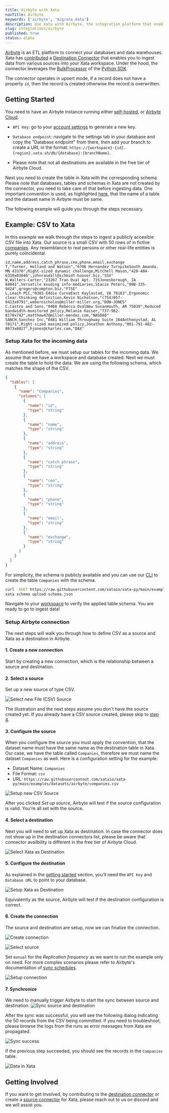 ```yaml
---
title: Airbyte with Xata
navTitle: Airbyte
keywords: ['airbyte', 'migrate data']
description: Use Xata with Airbyte, the integration platform that enables efficent data management from multiple sources
slug: integrations/airbyte
published: true
status: alpha
---
```


[Airbyte](https://airbyte.com/) is an ETL platform to connect your databases and data warehouses. Xata has [contributed](https://github.com/airbytehq/airbyte/pull/24192) a [Destination Connector](https://docs.airbyte.com/integrations/destinations/xata/) that enables you to ingest data from various sources into your Xata workspace. Under the hood, the connector leverages the [BulkProcessor](/docs/python-sdk/bulk-processor) of the [Python SDK](/docs/python-sdk/overview).

The connector operates in upsert mode, if a record does not have a property `id`, then the record is created otherwise the record is overwritten.

## Getting Started

You need to have an Airbyte instance running either [self-hosted](https://docs.airbyte.com/deploying-airbyte/local-deployment/), or [Airbyte Cloud](https://airbyte.com/airbyte-cloud).

- `API Key`: go to your [account settings](https://app.xata.io/settings) to generate a new key.
- `Database endpoint`: navigate to the settings tab in your database and copy the "Database endpoint" from there, then add your branch to create a URL in the format: `https://{workspace}-{id}.{region}.xata.sh/db/{database}:{branchName}`.

- Please note that not all destinations are available in the free tier of Airbyte Cloud.

Next you need to create the table in Xata with the corresponding schema. Please note that databases, tables and schemas in Xata are not created by the connector, you need to take care of that before ingesting data. One important convention is used, as highlighted [here](#3-configure-the-source), that the name of a table and the dataset name in Airbyte must be same.

The following example will guide you through the steps necessary.

## Example: CSV to Xata

In this example we walk through the steps to ingest a publicly accesible CSV file into Xata. Our source is a small CSV with 50 rows of in fictive [companies](https://raw.githubusercontent.com/xataio/xata-py/main/examples/datasets/airbyte/companies.csv). Any resemblance to real persons or other real-life entities is purely coincidental.

```csv
id,name,address,catch_phrase,ceo,phone,email,exchange
T,"Turner, Holland and Watson","6706 Hernandez TurnpikeSouth Amanda, MN 43370",Right-sized dynamic challenge,Mitchell Mason,"420-404-6310x03046",johnrandall@schmidt-hoover.biz,"SSX"
W,Walters-Carter,"23267 Tran Oval Apt. 715Jonesborough, IA 68841",Versatile exuding info-mediaries,Stacie Peters,"098-335-9424",qrogers@compton.biz,"FTSE"
L,Leach PLC,"0383 Eddie CurveEast Kaylastad, VA 78163",Ergonomic clear-thinking definition,Kevin Nicholson,"(754)057-0413x0791",webernicholas@miller-miller.org,"DOW-JONES"
C,Castro and Sons,"0468 Rebecca OvalNew Susanmouth, AR 75039",Reduced bandwidth-monitored policy,Melanie Kaiser,"737-982-8170x742",matthew47@miller-mendez.com,"NASDAQ"
SANCH,Sanchez Inc,"0481 William Throughway Suite 264Anthonystad, AL 78171",Right-sized maximized policy,Jonathon Anthony,"001-791-402-8673x6027",hjones@charles.com,"DAX"
```

### Setup Xata for the incoming data

As mentioned before, we must setup our tables for the incoming data. We assume that we have a workspace and database created. Next we must create the table to hold the data. We are using the following schema, which matches the shape of the CSV.

```json
{
  "tables": [
    {
      "name": "Companies",
      "columns": [
        {
          "name": "id",
          "type": "string"
        },
        {
          "name": "name",
          "type": "string"
        },
        {
          "name": "address",
          "type": "string"
        },
        {
          "name": "catch_phrase",
          "type": "string"
        },
        {
          "name": "ceo",
          "type": "string"
        },
        {
          "name": "phone",
          "type": "string"
        },
        {
          "name": "email",
          "type": "string"
        },
        {
          "name": "exchange",
          "type": "string"
        }
      ]
    }
  ]
}
```

For simplicity, the schema is publicly available and you can use our [CLI](/docs/getting-started/cli) to create the table `Companies` with the schema.

```bash
curl -XGET https://raw.githubusercontent.com/xataio/xata-py/main/examples/datasets/airbyte/schema.json > schema.json
xata schema upload schema.json
```

Navigate to your [workspace](https://app.xata.io/workspaces) to verify the applied table schema. You are ready to go to ingest data!

### Setup Airbyte connection

The next steps will walk you through how to define CSV as a source and Xata as a destination in Airbyte.

#### 1. Create a new connection

Start by creating a new connection, which is the relationship between a source and destination.

#### 2. Select a source

Set up a new source of type CSV.

![Select new File (CSV) Source](images/select-new-csv-source.png)

The illustration and the next steps assume you don't have the source created yet. If you already have a CSV source created, please skip to [step 4](#4-select-a-destination).

#### 3. Configure the source

When you configure the source you must apply the convention, that the dataset name must have the same name as the destination table in Xata. Our case, we have the table called `Companies`, therefore we must name the dataset `Companies` as well. Here is a configuration setting for the example:

- Dataset Name: `Companies`
- File Format: `csv`
- URL: `https://raw.githubusercontent.com/xataio/xata-py/main/examples/datasets/airbyte/companies.csv`

![Setup new CSV Source](images/setup-csv-source.png)

After you clicked _Set up source_, Airbyte will test if the source configuration is valid. You're all set with the source.

#### 4. Select a destination

Next you will need to set up Xata as destination. In case the connector does not show up in the destination connectors list, please be aware that connector availbility is different in the free tier of Airbyte Cloud.

![Select Xata as Destination](images/select-new-xata-destination.png)

#### 5. Configure the destination

As explained in the [getting started](#getting-started) section, you'll need the `API Key` and `Database URL` to point to your database.

![Setup Xata as Destination](images/setup-xata-destination.png)

Equivalently as the source, Airbyte will test if the destination configuration is correct.

#### 6. Create the connection

The source and destination are setup, now we can finalize the connection.

![Create connection](images/create-connection-01.png)

![Select source](images/create-connection-02.png)

Set `manual` for the _Replication frequency_ as we want to run the example only on need. For more complex scenarios please refer to Airbyte's documentation of [sync schedules](https://docs.airbyte.com/understanding-airbyte/connections/#sync-schedules).

![Setup connection](images/create-connection-03.png)

#### 7. Synchronize

We need to manually trigger Airbyte to start the sync between source and destination.
![Sync source and destination](images/sync-01.png)

After the sync was successful, you will see the following dialog indicating the 50 records from the CSV being committed. If you need to troubleshoot, please browse the logs from the runs as error messages from Xata are propagated.

![Sync success](images/sync-02.png)

If the previous step succeeded, you should see the records in the `Companies` table.

![Data in Xata](images/sync-03.png)

## Getting Involved

If you want to get involved, by contributing to the [destination connector](https://github.com/airbytehq/airbyte/tree/master/airbyte-integrations/connectors/destination-xata) or create a [source connector](https://github.com/airbytehq/airbyte/tree/master/airbyte-integrations/connectors/source-python-http-tutorial) for Xata, please reach out to us on discord and we will assist you.
